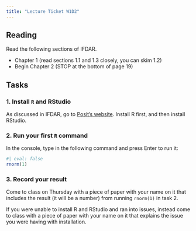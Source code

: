 ```yaml
---
title: "Lecture Ticket W1D2"
---
```


## Reading

Read the following sections of IFDAR. 

  - Chapter 1 (read sections 1.1 and 1.3 closely, you can skim 1.2) 
  - Begin Chapter 2 (STOP at the bottom of page 19)

## Tasks

### 1. Install `R` and RStudio

As discussed in IFDAR, go to [Posit's website](https://posit.co/download/rstudio-desktop/). Install R first, and then install RStudio.

### 2. Run your first `R` command

In the console, type in the following command and press Enter to run it:

```r
#| eval: false
rnorm(1)
```

### 3. Record your result

Come to class on Thursday with a piece of paper with your name on it that includes the result (it will be a number) from running `rnorm(1)` in task 2.

If you were unable to install R and RStudio and ran into issues, instead come to class with a piece of paper with your name on it that explains the issue you were having with installation.
